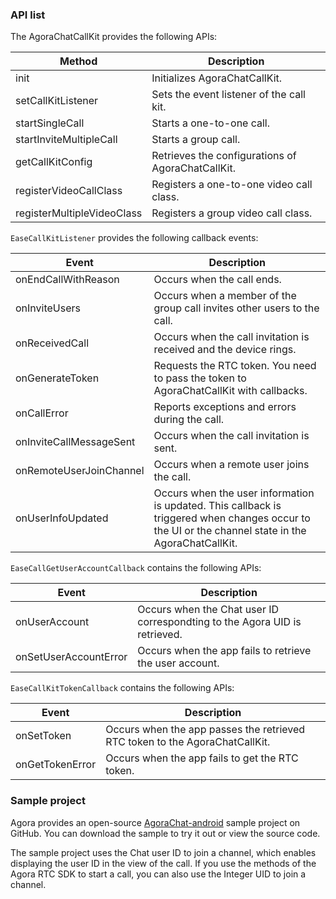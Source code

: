 <PlatformWrapper platform="android">

### API list

The AgoraChatCallKit provides the following APIs:

| Method | Description |  
| ---- | ---- |
| init | Initializes AgoraChatCallKit. |  
| setCallKitListener | Sets the event listener of the call kit. |
| startSingleCall | Starts a one-to-one call. | 
| startInviteMultipleCall  | Starts a group call. |
| getCallKitConfig | Retrieves the configurations of AgoraChatCallKit. |
| registerVideoCallClass | Registers a one-to-one video call class. |
| registerMultipleVideoClass | Registers a group video call class. |

`EaseCallKitListener` provides the following callback events:

| Event | Description |
| ---- | ---- |
| onEndCallWithReason | Occurs when the call ends. |
| onInviteUsers | Occurs when a member of the group call invites other users to the call. |
| onReceivedCall | Occurs when the call invitation is received and the device rings. |
| onGenerateToken | Requests the RTC token. You need to pass the token to AgoraChatCallKit with callbacks. |
| onCallError | Reports exceptions and errors during the call. |
| onInviteCallMessageSent | Occurs when the call invitation is sent. |
| onRemoteUserJoinChannel | Occurs when a remote user joins the call. |
| onUserInfoUpdated | Occurs when the user information is updated. This callback is triggered when changes occur to the UI or the channel state in the AgoraChatCallKit. |

`EaseCallGetUserAccountCallback` contains the following APIs:

| Event | Description |
| --- | --- |
| onUserAccount | Occurs when the Chat user ID correspondting to the Agora UID is retrieved. |
| onSetUserAccountError | Occurs when the app fails to retrieve the user account. |

`EaseCallKitTokenCallback` contains the following APIs:

| Event | Description |
| --- | --- |
| onSetToken | Occurs when the app passes the retrieved RTC token to the AgoraChatCallKit. |
| onGetTokenError | Occurs when the app fails to get the RTC token. |


### Sample project

Agora provides an open-source [AgoraChat-android](https://github.com/AgoraIO-Usecase/AgoraChat-android) sample project on GitHub. You can download the sample to try it out or view the source code.

The sample project uses the Chat user ID to join a channel, which enables displaying the user ID in the view of the call. If you use the methods of the Agora RTC SDK to start a call, you can also use the Integer UID to join a channel.

</PlatformWrapper>